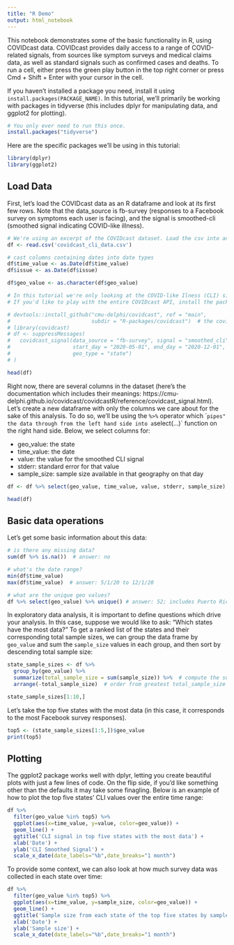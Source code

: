 ```yaml
---
title: "R Demo"
output: html_notebook
---
```


This notebook demonstrates some of the basic functionality in R, using COVIDcast data. COVIDcast provides daily access to a range of COVID-related signals, from sources like symptom surveys and medical claims data, as well as standard signals such as confirmed cases and deaths. To run a cell, either press the green play button in the top right corner or press Cmd + Shift + Enter with your cursor in the cell.

If you haven't installed a package you need, install it using `install.packages(PACKAGE_NAME)`. In this tutorial, we'll primarily be working with packages in tidyverse (this includes dplyr for manipulating data, and ggplot2 for plotting).

```r
# You only ever need to run this once.
install.packages("tidyverse")
```

Here are the specific packages we'll be using in this tutorial:
```r
library(dplyr)
library(ggplot2)
```

## Load Data
First, let's load the COVIDcast data as an R dataframe and look at its first few rows. Note that the data_source is fb-survey (responses to a Facebook survey on symptoms each user is facing), and the signal is smoothed-cli (smoothed signal indicating COVID-like illness).
```r
# We're using an excerpt of the COVIDcast dataset. Load the csv into an R dataframe below:
df <- read.csv('covidcast_cli_data.csv')

# cast columns containing dates into date types
df$time_value <- as.Date(df$time_value)
df$issue <- as.Date(df$issue)

df$geo_value <- as.character(df$geo_value)

# In this tutorial we're only looking at the COVID-like Ilness (CLI) signal. 
# If you'd like to play with the entire COVIDcast API, install the package and load the data by uncommenting and running the following commands:

# devtools::install_github("cmu-delphi/covidcast", ref = "main",
#                          subdir = "R-packages/covidcast")  # the covidcast package is not on CRAN yet, so it can be installed using the devtools package:
# library(covidcast)
# df <- suppressMessages(
#   covidcast_signal(data_source = "fb-survey", signal = "smoothed_cli",
#                    start_day = "2020-05-01", end_day = "2020-12-01",
#                    geo_type = "state")
# )

head(df)
```


Right now, there are several columns in the dataset (here's the documentation which includes their meanings: https://cmu-delphi.github.io/covidcast/covidcastR/reference/covidcast_signal.html).
Let's create a new dataframe with only the columns we care about for the sake of this analysis. To do so, we'll be using the `%>%` operator which ``pipes" the data through from the left hand side into a `select(...)` function on the right hand side. Below, we select columns for: 

* geo_value: the state
* time_value: the date
* value: the value for the smoothed CLI signal
* stderr: standard error for that value
* sample_size: sample size available in that geography on that day

```r
df <- df %>% select(geo_value, time_value, value, stderr, sample_size)

head(df)
```

## Basic data operations
Let's get some basic information about this data:
```r
# is there any missing data?
sum(df %>% is.na())  # answer: no

# what's the date range?
min(df$time_value)
max(df$time_value)  # answer: 5/1/20 to 12/1/20

# what are the unique geo values?
df %>% select(geo_value) %>% unique() # answer: 52; includes Puerto Rico (pr) and Washington D.C. (dc) as separate states
```


In exploratory data analysis, it is important to define questions which drive your analysis. In this case, suppose we would like to ask: "Which states have the most data?"
To get a ranked list of the states and their corresponding total sample sizes, we can group the data frame by `geo_value` and sum the `sample_size` values in each group, and then sort by descending total sample size:
```r
state_sample_sizes <- df %>% 
  group_by(geo_value) %>%
  summarize(total_sample_size = sum(sample_size)) %>%  # compute the sum of sample_sizes for each geo_value
  arrange(-total_sample_size)  # order from greatest total_sample_size to least

state_sample_sizes[1:10,]
```

Let's take the top five states with the most data (in this case, it corresponds to the most Facebook survey responses).
```r
top5 <- (state_sample_sizes[1:5,])$geo_value
print(top5)
```

## Plotting
The ggplot2 package works well with dplyr, letting you create beautiful plots with just a few lines of code. On the flip side, if you'd like something other than the defaults it may take some finagling. 
Below is an example of how to plot the top five states' CLI values over the entire time range:
```r
df %>%
  filter(geo_value %in% top5) %>%
  ggplot(aes(x=time_value, y=value, color=geo_value)) +
  geom_line() +
  ggtitle('CLI signal in top five states with the most data') +
  xlab('Date') +
  ylab('CLI Smoothed Signal') +
  scale_x_date(date_labels="%b",date_breaks="1 month")
```

To provide some context, we can also look at how much survey data was collected in each state over time:
```r
df %>%
  filter(geo_value %in% top5) %>%
  ggplot(aes(x=time_value, y=sample_size, color=geo_value)) +
  geom_line() +
  ggtitle('Sample size from each state of the top five states by sample size') +
  xlab('Date') +
  ylab('Sample size') +
  scale_x_date(date_labels="%b",date_breaks="1 month")
```
